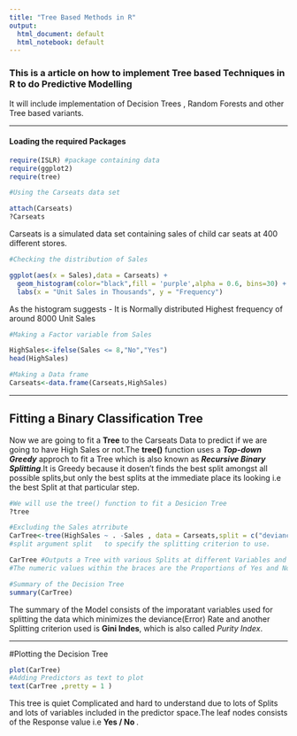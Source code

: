 ```yaml
---
title: "Tree Based Methods in R"
output:
  html_document: default
  html_notebook: default
---
```





### This is a article on how to implement Tree based Techniques in R to do Predictive Modelling
 
It will include implementation of Decision Trees ,  Random Forests and other Tree based variants.



-----------



#### Loading the required Packages

```r

require(ISLR) #package containing data
require(ggplot2)
require(tree)

#Using the Carseats data set 

attach(Carseats)
?Carseats


```


Carseats is a simulated data set containing sales of child car seats at 400 different stores.


```r
#Checking the distribution of Sales

ggplot(aes(x = Sales),data = Carseats) + 
  geom_histogram(color="black",fill = 'purple',alpha = 0.6, bins=30) + 
  labs(x = "Unit Sales in Thousands", y = "Frequency")


```
As the histogram suggests - It is Normally distributed
Highest frequency of around 8000 Unit Sales


```r

#Making a Factor variable from Sales

HighSales<-ifelse(Sales <= 8,"No","Yes")
head(HighSales)

#Making a Data frame
Carseats<-data.frame(Carseats,HighSales)


```


----------




## Fitting a Binary Classification Tree


Now we are going to fit a __Tree__ to the Carseats Data to predict if we are going to have High Sales or not.The __tree()__ function uses a *__Top-down Greedy__* approch to fit a Tree which is also known as *__Recursive Binary Splitting__*.It is Greedy because it dosen't finds the best split amongst all possible splits,but only the best splits at the immediate place its looking i.e the best Split at that particular step.

```r
#We will use the tree() function to fit a Desicion Tree
?tree

#Excluding the Sales atrribute
CarTree<-tree(HighSales ~ . -Sales , data = Carseats,split = c("deviance","gini"))
#split argument split	to specify the splitting criterion to use.

CarTree #Outputs a Tree with various Splits at different Variables and Response at Terminals Nodes
#The numeric values within the braces are the Proportions of Yes and No for each split.

#Summary of the Decision Tree
summary(CarTree)


```

The summary of the Model consists of the imporatant variables used for splitting the data which minimizes the deviance(Error) Rate and another Splitting criterion used is __Gini Indes__, which is also called *Purity Index*.



-------


#Plotting the Decision Tree


```r
plot(CarTree)
#Adding Predictors as text to plot
text(CarTree ,pretty = 1 )

```

This tree is quiet Complicated and hard to understand due to lots of Splits and lots of variables included in the predictor space.The leaf nodes consists of the Response value i.e __Yes / No __.


